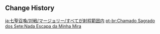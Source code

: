 {{Genius Invokation TCG Stage
|title        = I've Got You in My Sights
|type         = Adventure Challenge
|group        = Open World Match
|character    = Marjorie
|requirement  = 1
|location     = Mondstadt
|introduction = Now, the vendors said that hilichurls with bows often show up to harass them while they're trying to ship the goods across trade routes...<br>Hint: Use Elemental Skills to defeat the vulnerable Hilichurl Shooters swiftly!
|objective_1  = Achieve victory
|reward_1     = Player EXP*100;Lucky Coin*100
|objective_2  = Achieve victory within 5 Rounds
|reward_2     = Lucky Coin*200
|objective_3  = Win with less than 2 characters defeated
|reward_3     = Lucky Coin*200
|lineup       = Cryo Hilichurl Shooter;Hilichurl Shooter;Electro Hilichurl Shooter;Cryo Hilichurl Shooter
}}

==Change History==
{{Change History|3.3}}

[[ja:七聖召喚/対戦/マージョリー/すべてが射程範囲内]]
[[pt-br:Chamado Sagrado dos Sete:Nada Escapa da Minha Mira]]